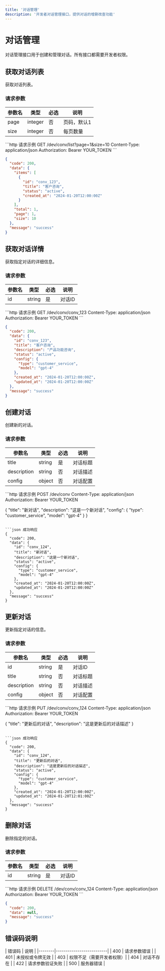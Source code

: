```yaml
---
title: '对话管理'
description: '开发者对话管理接口，提供对话的增删改查功能'
---
```


# 对话管理

<Note>
  对话管理接口用于创建和管理对话。所有接口都需要开发者权限。
</Note>

## 获取对话列表

<ParamField path="/dev/conv/list" method="GET">
获取对话列表。

### 请求参数

| 参数名   | 类型    | 必选 | 说明         |
|----------|---------|------|--------------|
| page     | integer | 否   | 页码，默认1  |
| size     | integer | 否   | 每页数量     |

<CodeGroup>
```http 请求示例
GET /dev/conv/list?page=1&size=10
Content-Type: application/json
Authorization: Bearer YOUR_TOKEN
```

```json 成功响应
{
  "code": 200,
  "data": {
    "items": [
      {
        "id": "conv_123",
        "title": "客户咨询",
        "status": "active",
        "created_at": "2024-01-20T12:00:00Z"
      }
    ],
    "total": 1,
    "page": 1,
    "size": 10
  },
  "message": "success"
}
```
</CodeGroup>
</ParamField>

## 获取对话详情

<ParamField path="/dev/conv/:id" method="GET">
获取指定对话的详细信息。

### 请求参数

| 参数名 | 类型   | 必选 | 说明     |
|--------|--------|------|----------|
| id     | string | 是   | 对话ID   |

<CodeGroup>
```http 请求示例
GET /dev/conv/conv_123
Content-Type: application/json
Authorization: Bearer YOUR_TOKEN
```

```json 成功响应
{
  "code": 200,
  "data": {
    "id": "conv_123",
    "title": "客户咨询",
    "description": "产品功能咨询",
    "status": "active",
    "config": {
      "type": "customer_service",
      "model": "gpt-4"
    },
    "created_at": "2024-01-20T12:00:00Z",
    "updated_at": "2024-01-20T12:00:00Z"
  },
  "message": "success"
}
```
</CodeGroup>
</ParamField>

## 创建对话

<ParamField path="/dev/conv" method="POST">
创建新的对话。

### 请求参数

| 参数名      | 类型   | 必选 | 说明         |
|-------------|--------|------|--------------|
| title       | string | 是   | 对话标题     |
| description | string | 否   | 对话描述     |
| config      | object | 否   | 对话配置     |

<CodeGroup>
```http 请求示例
POST /dev/conv
Content-Type: application/json
Authorization: Bearer YOUR_TOKEN

{
  "title": "新对话",
  "description": "这是一个新对话",
  "config": {
    "type": "customer_service",
    "model": "gpt-4"
  }
}
```

```json 成功响应
{
  "code": 200,
  "data": {
    "id": "conv_124",
    "title": "新对话",
    "description": "这是一个新对话",
    "status": "active",
    "config": {
      "type": "customer_service",
      "model": "gpt-4"
    },
    "created_at": "2024-01-20T12:00:00Z",
    "updated_at": "2024-01-20T12:00:00Z"
  },
  "message": "success"
}
```
</CodeGroup>
</ParamField>

## 更新对话

<ParamField path="/dev/conv/:id" method="PUT">
更新指定对话的信息。

### 请求参数

| 参数名      | 类型   | 必选 | 说明         |
|-------------|--------|------|--------------|
| id          | string | 是   | 对话ID       |
| title       | string | 否   | 对话标题     |
| description | string | 否   | 对话描述     |
| config      | object | 否   | 对话配置     |

<CodeGroup>
```http 请求示例
PUT /dev/conv/conv_124
Content-Type: application/json
Authorization: Bearer YOUR_TOKEN

{
  "title": "更新后的对话",
  "description": "这是更新后的对话描述"
}
```

```json 成功响应
{
  "code": 200,
  "data": {
    "id": "conv_124",
    "title": "更新后的对话",
    "description": "这是更新后的对话描述",
    "status": "active",
    "config": {
      "type": "customer_service",
      "model": "gpt-4"
    },
    "created_at": "2024-01-20T12:00:00Z",
    "updated_at": "2024-01-20T12:01:00Z"
  },
  "message": "success"
}
```
</CodeGroup>
</ParamField>

## 删除对话

<ParamField path="/dev/conv/:id" method="DELETE">
删除指定的对话。

### 请求参数

| 参数名 | 类型   | 必选 | 说明     |
|--------|--------|------|----------|
| id     | string | 是   | 对话ID   |

<CodeGroup>
```http 请求示例
DELETE /dev/conv/conv_124
Content-Type: application/json
Authorization: Bearer YOUR_TOKEN
```

```json 成功响应
{
  "code": 200,
  "data": null,
  "message": "success"
}
```
</CodeGroup>
</ParamField>

## 错误码说明

<Card title="错误码说明" icon="triangle-exclamation">
| 错误码 | 说明                     |
|--------|--------------------------|
| 400    | 请求参数错误             |
| 401    | 未授权或令牌无效         |
| 403    | 权限不足（需要开发者权限）|
| 404    | 对话不存在               |
| 422    | 请求参数验证失败         |
| 500    | 服务器错误               |
</Card>
